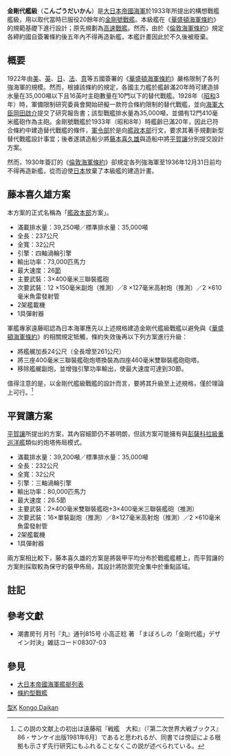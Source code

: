 {{refimprove|time=2016-10-19T00:45:52+00:00}}
{{軍艦模板
|名稱= 金剛代艦級戰艦 [[File:Naval_Ensign_of_Japan.svg|30px]]
|圖片= 
|照片說明= 
|艦種= [[戰艦|戰艦]]
|艦名= 日本[[令制國|令制國]]名
|擁有國= {{flag|Empire of Japan}}
|前型=
|次型= 
|同型= 
|數量=
|製造=
|下訂=
|竣工= 
|結局= 計畫取消
|排水= 
|基準= 35,000噸
|滿載= 39,200～39,250噸
|長度= 232～237米
|闊度= 32米
|吃水= 
|引擎= 三軸渦輪引擎 或<br />四軸渦輪引擎
|出力=73,000～80,000匹
|極速= 26～26.5節
|續航= 
|乘員=
|艦載機=
|裝備= '''藤本喜久雄方案'''：<br />3 ×400毫米三聯裝艦砲<br />12 ×150副砲<br />8 ×127毫米防空砲<br />2 ×610毫米魚雷發射管<br />'''平賀讓方案'''：<br />2 ×400毫米雙聯裝艦砲 + <br />3 ×400毫米三聯裝艦砲<br />16 ×單裝副砲<br />8 ×127毫米防空砲<br />2 ×610毫米魚雷發射管
|裝甲=
}}
{{japanese|japanese=金剛代艦型戦艦|kana=こんごうだいかん|romaji=Kongo-Daikan}}
'''金剛代艦級'''（'''こんごうだいかん'''）是[[大日本帝國海軍|大日本帝國海軍]]於1933年所提出的構想戰艦艦級，用以取代當時已服役20餘年的[[金剛號戰艦|金剛號戰艦]]。本級艦在《[[华盛顿海军条约|華盛頓海軍條約]]》的規範基礎下進行設計；原先規劃為[[戰艦|高速戰艦]]。然而，由於《[[伦敦海军条约|倫敦海軍條約]]》規定各締約國自簽署條約後五年內不得再造新艦，本艦計畫因此於不久後被廢棄。

== 概要 ==
1922年由[[美国|美]]、[[英|英]]、[[日本|日]]、[[法国|法]]、[[意大利|意]]等五國簽署的《[[华盛顿海军条约|華盛頓海軍條約]]》嚴格限制了各列強海軍的規模。然而，根據該條約的規定，各國主力艦於艦齡滿20年時可建造排水量在35,000噸以下且16英吋主砲數量在10門以下的替代戰艦。1928年（[[昭和|昭和]]3年）時，軍備限制研究委員會開始研擬一款符合條約限制的替代戰艦，並向[[海軍大臣_(日本)|海軍大臣]][[岡田啟介|岡田啟介]]提交了研究報告書；該型戰艦排水量為35,000噸，並備有12門410毫米艦砲作為主砲。金剛號戰艦於1933年（昭和8年）時艦齡已滿20年，因此已符合條約中建造替代戰艦的條件，[[軍令部_(日本海軍)|軍令部]]於是向[[艦政本部|艦政本部]]行文，要求其著手規劃新型替代戰艦設計事宜；後者遂請造船少將[[藤本喜久雄|藤本喜久雄]]與造船中將[[平贺让|平賀讓]]分別提交設計方案。

然而，1930年簽訂的《[[伦敦海军条约|倫敦海軍條約]]》卻規定各列強海軍至1936年12月31日前均不得再造新艦，從而迫使[[大日本帝国|日本]]放棄了本級艦的建造計畫。

== 藤本喜久雄方案 ==
本方案的正式名稱為「[[艦政本部|艦政本部]]方案」。
* 滿載排水量：39,250噸／標準排水量：35,000噸
* 全長：237公尺
* 全寬：32公尺
* 引擎：四軸渦輪引擎
* 輸出功率：73,000匹馬力
* 最大速度：26[[節_(單位)|節]]
* 主要武裝：3×400毫米三聯裝艦砲
* 次要武裝：12 ×150毫米副炮（推測）／8 ×127毫米高射炮（推測）／2 ×610毫米魚雷發射管
* 2架艦載機
* 1具彈射器
軍艦專家遠藤昭認為日本海軍應先以上述規格建造金剛代艦級戰艦以避免與《[[华盛顿海军条约|華盛頓海軍條約]]》的相關規定牴觸，條約失效後再以下列方案進行升級：
* 將艦艉加長24公尺（全長增至261公尺）
* 將三座400毫米三聯裝艦砲炮塔換裝為四座460毫米雙聯裝艦砲砲塔。
* 移除艦艉副炮，並增強引擎功率輸出，使最大速度可達到30節。
值得注意的是，以金剛代艦級戰艦的設計而言，要將其升級至上述規格，僅於理論上可行。<ref>この説の文献上の初出は遠藤昭『戦艦　大和』（『第二次世界大戦ブックス』86・サンケイ出版1981年6月）であると思われるが、同書では傍証による根拠も示さず先行研究にもふれることなくこの説が述べられている。</ref>

== 平賀讓方案 ==
[[平贺让|平賀讓]]所提出的方案，其內容細節仍不甚明朗，但該方案可能擁有與[[彭萨科拉级重巡洋舰|彭薩科拉級重巡洋艦]]類似的炮塔佈局模式。
* 滿載排水量：39,200噸／標準排水量：35,000噸
* 全長：232公尺
* 全寬：32公尺
* 引擎：三軸渦輪引擎
* 輸出功率：80,000匹馬力
* 最大速度：26.5節
* 主要武裝：2×400毫米雙聯裝艦砲+3×400毫米三聯裝艦砲（推測）
* 次要武裝：16×單裝副炮（推測）／8×127毫米高射炮（推測）／2 ×610毫米魚雷發射管
* 2架艦載機
* 1具彈射器
兩方案相比較下，藤本喜久雄的方案是將裝甲平均分布於戰艦艦體上，而平賀讓的方案則採取較為保守的裝甲佈局，其設計將防禦完全集中於重點區域。

== 註記 ==
{{Reflist}}

== 參考文獻 ==
* 潮書房刊 月刊『丸』通刊815号 小高正稔 著 「まぼろしの「金剛代艦」デザイン対決」雑誌コード08307-03

== 參見 ==
* [[大日本帝國海軍艦艇列表|大日本帝國海軍艦艇列表]]
* [[条约型战列舰|條約型戰艦]]

{{日本戰艦}}
[[Category:日本海军战列舰|型K]]
[[Category:未完成大日本帝国海军舰只|Kongo Daikan]]